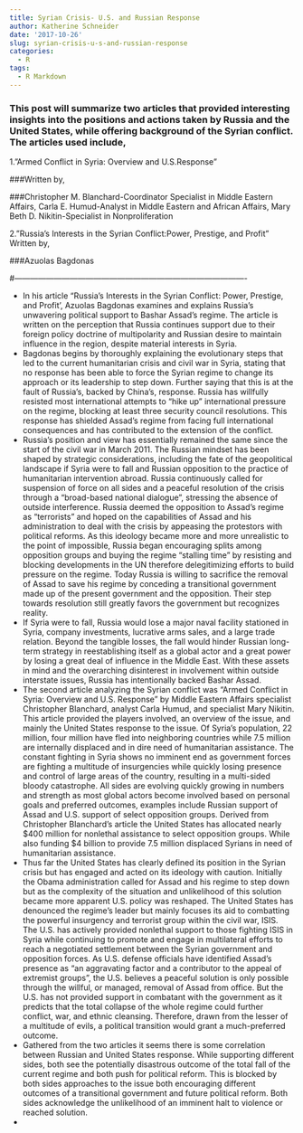 ```yaml
---
title: Syrian Crisis- U.S. and Russian Response
author: Katherine Schneider
date: '2017-10-26'
slug: syrian-crisis-u-s-and-russian-response
categories:
  - R
tags:
  - R Markdown
---
```

###  This post will summarize two articles that provided interesting insights into the positions and actions taken by Russia and the United States, while offering background of the Syrian conflict. The articles used include, 

1."Armed Conflict in Syria: Overview and U.S.Response"
  
###Written by, 
  
###Christopher M. Blanchard-Coordinator Specialist in Middle Eastern Affairs, Carla E. Humud-Analyst in Middle Eastern and African Affairs, Mary Beth D. Nikitin-Specialist in Nonproliferation 

2."Russia’s Interests in the Syrian Conflict:Power, Prestige, and Profit"
  Written by,
  
###Azuolas Bagdonas

#----------------------------------------------------------------------------------------

-
  In his article “Russia’s Interests in the Syrian Conflict: Power, Prestige, and Profit’, Azuolas Bagdonas examines and explains Russia’s unwavering political support to Bashar Assad’s regime. The article is written on the perception that Russia continues support due to their foreign policy doctrine of multipolarity and Russian desire to maintain influence in the region, despite material interests in Syria. 
-
  Bagdonas begins by thoroughly explaining the evolutionary steps that led to the current humanitarian crisis and civil war in Syria, stating that no response has been able to force the Syrian regime to change its approach or its leadership to step down. Further saying that this is at the fault of Russia’s, backed by China’s, response. Russia has willfully resisted most international attempts to “hike up” international pressure on the regime, blocking at least three security council resolutions. This response has shielded Assad’s regime from facing full international consequences and has contributed to the extension of the conflict.
-
  Russia’s position and view has essentially remained the same since the start of the civil war in March 2011. The Russian mindset has been shaped by strategic considerations, including the fate of the geopolitical landscape if Syria were to fall and Russian opposition to the practice of humanitarian intervention abroad. Russia continuously called for suspension of force on all sides and a peaceful resolution of the crisis through a “broad-based national dialogue”, stressing the absence of outside interference. Russia deemed the opposition to Assad’s regime as “terrorists” and hoped on the capabilities of Assad and his administration to deal with the crisis by appeasing the protestors with political reforms. As this ideology became more and more unrealistic to the point of impossible, Russia began encouraging splits among opposition groups and buying the regime “stalling time” by resisting and blocking developments in the UN therefore delegitimizing efforts to build pressure on the regime. Today Russia is willing to sacrifice the removal of Assad to save his regime by conceding a transitional government made up of the present government and the opposition. Their step towards resolution still greatly favors the government but recognizes reality. 
-
	If Syria were to fall, Russia would lose a major naval facility stationed in Syria, company investments, lucrative arms sales, and a large trade relation. Beyond the tangible losses, the fall would hinder Russian long-term strategy in reestablishing itself as a global actor and a great power by losing a great deal of influence in the Middle East. With these assets in mind and the overarching disinterest in involvement within outside interstate issues, Russia has intentionally backed Bashar Assad.
-
  The second article analyzing the Syrian conflict was “Armed Conflict in Syria: Overview and U.S. Response” by Middle Eastern Affairs specialist Christopher Blanchard, analyst Carla Humud, and specialist Mary Nikitin. This article provided the players involved, an overview of the issue, and mainly the United States response to the issue. Of Syria’s population, 22 million, four million have fled into neighboring countries while 7.5 million are internally displaced and in dire need of humanitarian assistance. The constant fighting in Syria shows no imminent end as government forces are fighting a multitude of insurgencies while quickly losing presence and control of large areas of the country, resulting in a multi-sided bloody catastrophe. All sides are evolving quickly growing in numbers and strength as most global actors become involved based on personal goals and preferred outcomes, examples include Russian support of Assad and U.S. support of select opposition groups. Derived from Christopher Blanchard’s article the United States has allocated nearly $400 million for nonlethal assistance to select opposition groups. While also funding $4 billion to provide 7.5 million displaced Syrians in need of humanitarian assistance.
-
	Thus far the United States has clearly defined its position in the Syrian crisis but has engaged and acted on its ideology with caution. Initially the Obama administration called for Assad and his regime to step down but as the complexity of the situation and unlikelihood of this solution became more apparent U.S. policy was reshaped. The United States has denounced the regime’s leader but mainly focuses its aid to combatting the powerful insurgency and terrorist group within the civil war, ISIS. The U.S. has actively provided nonlethal support to those fighting ISIS in Syria while continuing to promote and engage in multilateral efforts to reach a negotiated settlement between the Syrian government and opposition forces. As U.S. defense officials have identified Assad’s presence as “an aggravating factor and a contributor to the appeal of extremist groups”, the U.S. believes a peaceful solution is only possible through the willful, or managed, removal of Assad from office. But the U.S. has not provided support in combatant with the government as it predicts that the total collapse of the whole regime could further conflict, war, and ethnic cleansing. Therefore, drawn from the lesser of a multitude of evils, a political transition would grant a much-preferred outcome. 
-
	Gathered from the two articles it seems there is some correlation between Russian and United States response. While supporting different sides, both see the potentially disastrous outcome of the total fall of the current regime and both push for political reform. This is blocked by both sides approaches to the issue both encouraging different outcomes of a transitional government and future political reform. Both sides acknowledge the unlikelihood of an imminent halt to violence or reached solution. 
-